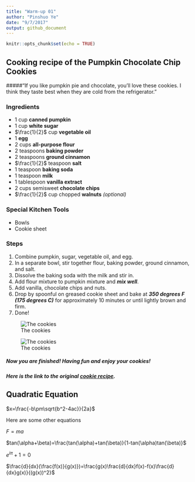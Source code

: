 ```yaml
---
title: "Warm-up 01"
author: "Pinshuo Ye"
date: "9/7/2017"
output: github_document
---
```


```r
knitr::opts_chunk$set(echo = TRUE)
```

## **Cooking recipe of the Pumpkin Chocolate Chip Cookies**

#####"If you like pumpkin pie and chocolate, you'll love these cookies. I think they taste best when they are cold from the refrigerator."

### **Ingredients**

* 1 cup **canned pumpkin**
* 1 cup **white sugar**
* $\frac{1}{2}$ cup **vegetable oil** 
* 1 **egg**
* 2 cups **all-purpose flour**
* 2 teaspoons **baking powder**
* 2 teaspoons **ground cinnamon** 
* $\frac{1}{2}$ teaspoon **salt**
* 1 teaspoon **baking soda** 
* 1 teaspoon **milk**
* 1 tablespoon **vanilla extract**
* 2 cups semisweet **chocolate chips**
* $\frac{1}{2}$ cup chopped **walnuts** _(optional)_

### **Special Kitchen Tools**

* Bowls
* Cookie sheet

### **Steps**

1. Combine pumpkin, sugar, vegetable oil, and egg.
2. In a separate bowl, stir together flour, baking powder, ground cinnamon, and salt.
3. Dissolve the baking soda with the milk and stir in.
4. Add flour mixture to pumpkin mixture and _**mix well**_.
5. Add vanilla, chocolate chips and nuts.
6. Drop by spoonful on greased cookie sheet and bake at _**350 degrees F (175 degrees C)**_ for approximately 10 minutes or until lightly brown and firm.
7. Done!

![The cookies](http://images.media-allrecipes.com/userphotos/600x600/4524544.jpg)

![The cookies](http://images.media-allrecipes.com/userphotos/600x600/473562.jpg)


##### Now you are finished! Having fun and enjoy your cookies!
##### Here is the link to the original [cookie recipe](http://allrecipes.com/recipe/10740/pumpkin-chocolate-chip-cookies-iii/?clickId=right%20rail%200&internalSource=rr_feed_recipe&referringId=10011&referringContentType=recipe).



## **Quadratic Equation**

$x=\frac{-b\pm\sqrt{b^2-4ac}}{2a}$

Here are some other equations

$F=ma$

$tan(\alpha+\beta)=\frac{tan(\alpha)+tan(\beta)}{1-tan(\alpha)tan(\beta)}$


$e^{i\pi}+1=0$

$\frac{d}{dx}(\frac{f(x)}{g(x)})=\frac{g(x)\frac{d}{dx}f(x)-f(x)\frac{d}{dx}g(x)}{(g(x))^2}$

